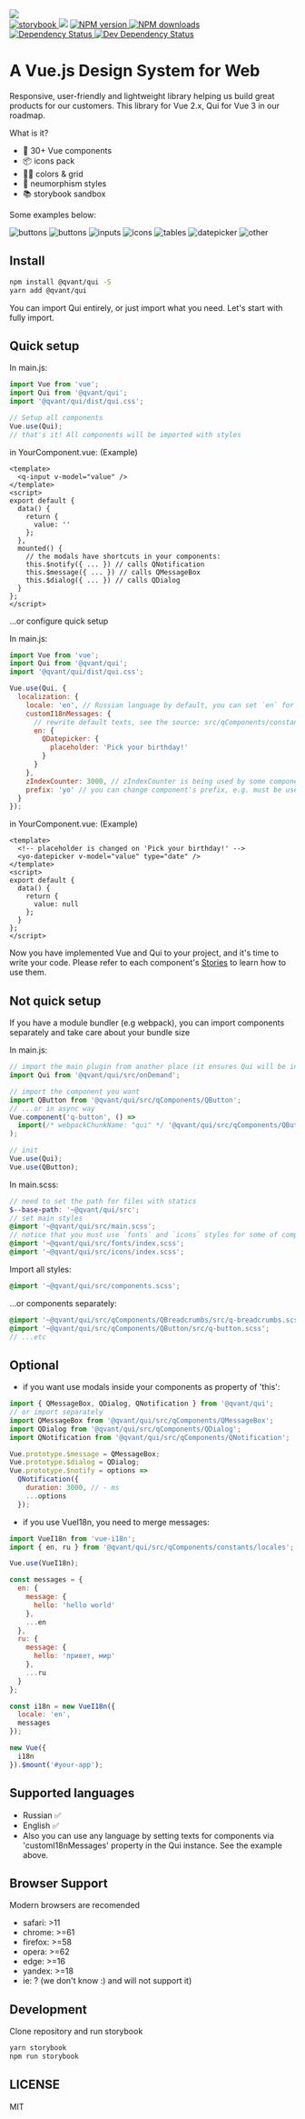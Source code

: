
<Meta title="Intro" />

<div
  style={{
    margin: '0 auto 40px',
    maxWidth: '600px',
    textAlign: 'center'
  }}
>
  <img src="https://github.com/Qvant-lab/qui/raw/master/.readme-assets/qui-logo.svg" />

<div style={{ marginTop: '16px' }}>
  <span class="badge-shields">
    <a href="https://qvant-lab.github.io/qui" title="storybook">
      <img
        src="https://img.shields.io/badge/storybook-yes-green.svg"
        alt="storybook"
      />
    </a>
  </span>
  <span class="badge-shields">
    <img src="https://img.shields.io/badge/responsive-yes-green.svg" />
  </span>
  <span class="badge-npmversion">
    <a
      href="https://npmjs.org/package/@qvant/qui"
      title="View this project on NPM"
    >
      <img
        src="https://img.shields.io/npm/v/@qvant/qui.svg"
        alt="NPM version"
      />
    </a>
  </span>
  <span class="badge-npmdownloads">
    <a
      href="https://npmjs.org/package/@qvant/qui"
      title="View this project on NPM"
    >
      <img
        src="https://img.shields.io/npm/dm/@qvant/qui.svg"
        alt="NPM downloads"
      />
    </a>
  </span>
</div>

<span class="badge-daviddm">
  <a
    href="https://david-dm.org/Qvant-lab/qui"
    title="View the status of this project's dependencies on DavidDM"
  >
    <img
      src="https://img.shields.io/david/Qvant-lab/qui.svg"
      alt="Dependency Status"
    />
  </a>
</span>
<span class="badge-daviddmdev">
  <a
    href="https://david-dm.org/Qvant-lab/qui#info=devDependencies"
    title="View the status of this project's development dependencies on DavidDM"
  >
    <img
      src="https://img.shields.io/david/dev/Qvant-lab/qui.svg"
      alt="Dev Dependency Status"
    />
  </a>
</span>

</div>

# A Vue.js Design System for Web

Responsive, user-friendly and lightweight library helping us build great products for our customers.
This library for Vue 2.x, Qui for Vue 3 in our roadmap.

What is it?

- 🔩 30+ Vue components
- 📦 icons pack
- 🏳️‍🌈 colors & grid
- 🥷 neumorphism styles
- 📚 storybook sandbox

Some examples below:

![buttons](https://github.com/Qvant-lab/qui/raw/master/.readme-assets/buttons.jpg)
![buttons](https://github.com/Qvant-lab/qui/raw/master/.readme-assets/buttons.jpg)
![inputs](https://github.com/Qvant-lab/qui/raw/master/.readme-assets/inputs.gif)
![icons](https://github.com/Qvant-lab/qui/raw/master/.readme-assets/icons.gif)
![tables](https://github.com/Qvant-lab/qui/raw/master/.readme-assets/tables.jpg)
![datepicker](https://github.com/Qvant-lab/qui/raw/master/.readme-assets/datepicker.jpg)
![other](https://github.com/Qvant-lab/qui/raw/master/.readme-assets/other.jpg)

## Install

```bash
npm install @qvant/qui -S
yarn add @qvant/qui
```

You can import Qui entirely, or just import what you need. Let's start with fully import.

## Quick setup

In main.js:

```js
import Vue from 'vue';
import Qui from '@qvant/qui';
import '@qvant/qui/dist/qui.css';

// Setup all components
Vue.use(Qui);
// that's it! All components will be imported with styles
```

in YourComponent.vue: (Example)

```vue
<template>
  <q-input v-model="value" />
</template>
<script>
export default {
  data() {
    return {
      value: ''
    };
  },
  mounted() {
    // the modals have shortcuts in your components:
    this.$notify({ ... }) // calls QNotification
    this.$message({ ... }) // calls QMessageBox
    this.$dialog({ ... }) // calls QDialog
  }
};
</script>
```

...or configure quick setup

In main.js:

```js
import Vue from 'vue';
import Qui from '@qvant/qui';
import '@qvant/qui/dist/qui.css';

Vue.use(Qui, {
  localization: {
    locale: 'en', // Russian language by default, you can set `en` for English
    customI18nMessages: {
      // rewrite default texts, see the source: src/qComponents/constants/locales
      en: {
        QDatepicker: {
          placeholder: 'Pick your birthday!'
        }
      }
    },
    zIndexCounter: 3000, // zIndexCounter is being used by some components, (e.g QPopover, QSelect, QDialog ...etc), 2000 by default
    prefix: 'yo' // you can change component's prefix, e.g. must be used <yo-input /> instead of <q-input />
  }
});
```

in YourComponent.vue: (Example)

```vue
<template>
  <!-- placeholder is changed on 'Pick your birthday!' -->
  <yo-datepicker v-model="value" type="date" />
</template>
<script>
export default {
  data() {
    return {
      value: null
    };
  }
};
</script>
```

Now you have implemented Vue and Qui to your project, and it's time to write your code.
Please refer to each component's [Stories](https://qvant-lab.github.io/qui/) to learn how to use them.

## Not quick setup

If you have a module bundler (e.g webpack), you can import components separately and take care about your bundle size

In main.js:

```js
// import the main plugin from another place (it ensures Qui will be installed without any components, but instance will set required properties and directives)
import Qui from '@qvant/qui/src/onDemand';

// import the component you want
import QButton from '@qvant/qui/src/qComponents/QButton';
// ...or in async way
Vue.component('q-button', () =>
  import(/* webpackChunkName: "qui" */ '@qvant/qui/src/qComponents/QButton')
);

// init
Vue.use(Qui);
Vue.use(QButton);
```

In main.scss:

```scss
// need to set the path for files with statics
$--base-path: '~@qvant/qui/src';
// set main styles
@import '~@qvant/qui/src/main.scss';
// notice that you must use `fonts` and `icons` styles for some of components:
@import '~@qvant/qui/src/fonts/index.scss';
@import '~@qvant/qui/src/icons/index.scss';
```

Import all styles:

```scss
@import '~@qvant/qui/src/components.scss';
```

...or components separately:

```scss
@import '~@qvant/qui/src/qComponents/QBreadcrumbs/src/q-breadcrumbs.scss';
@import '~@qvant/qui/src/qComponents/QButton/src/q-button.scss';
// ...etc
```

## Optional

- if you want use modals inside your components as property of 'this':

```js
import { QMessageBox, QDialog, QNotification } from '@qvant/qui';
// or import separately
import QMessageBox from '@qvant/qui/src/qComponents/QMessageBox';
import QDialog from '@qvant/qui/src/qComponents/QDialog';
import QNotification from '@qvant/qui/src/qComponents/QNotification';

Vue.prototype.$message = QMessageBox;
Vue.prototype.$dialog = QDialog;
Vue.prototype.$notify = options =>
  QNotification({
    duration: 3000, // - ms
    ...options
  });
```

- if you use VueI18n, you need to merge messages:

```js
import VueI18n from 'vue-i18n';
import { en, ru } from '@qvant/qui/src/qComponents/constants/locales';

Vue.use(VueI18n);

const messages = {
  en: {
    message: {
      hello: 'hello world'
    },
    ...en
  },
  ru: {
    message: {
      hello: 'привет, мир'
    },
    ...ru
  }
};

const i18n = new VueI18n({
  locale: 'en',
  messages
});

new Vue({
  i18n
}).$mount('#your-app');
```

## Supported languages

- Russian ✅
- English ✅
- Also you can use any language by setting texts for components via 'customI18nMessages' property in the Qui instance. See the example above.

## Browser Support

Modern browsers are recomended

- safari: >11
- chrome: >=61
- firefox: >=58
- opera: >=62
- edge: >=16
- yandex: >=18
- ie: ? (we don't know :) and will not support it)

## Development

Clone repository and run storybook

```bash
yarn storybook
npm run storybook
```

## LICENSE

MIT
